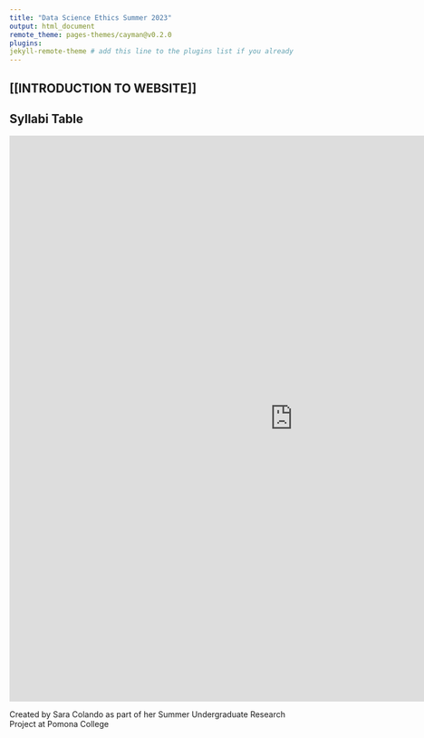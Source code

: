 ```yaml
---
title: "Data Science Ethics Summer 2023"
output: html_document
remote_theme: pages-themes/cayman@v0.2.0
plugins:
jekyll-remote-theme # add this line to the plugins list if you already have one
---
```


## [[INTRODUCTION TO WEBSITE]]

## Syllabi Table 

:::{.column-page}
<iframe src = "https://scolando.github.io/DSethics-summer2023/syllabi/syllabi-table.html" width="1000" height="1000" data-external="1" style="border:none;"></iframe>
:::

Created by Sara Colando as part of her Summer Undergraduate Research Project at Pomona College</a>   
